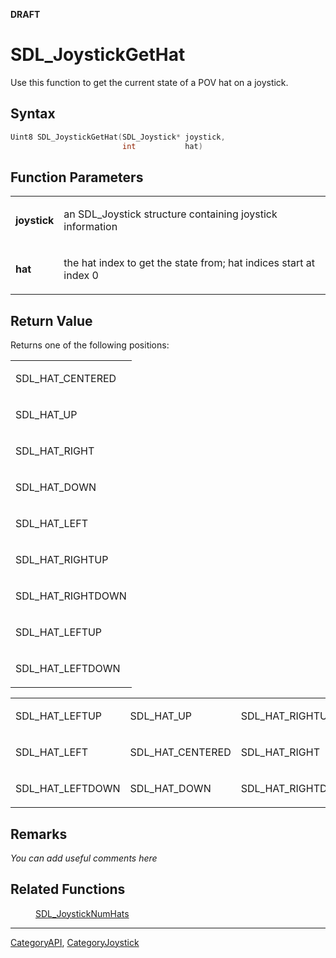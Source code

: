<span color="red">'''DRAFT'''</span>

= SDL_JoystickGetHat =
Use this function to get the current state of a POV hat on a joystick.


== Syntax ==
<syntaxhighlight lang='c++'>
Uint8 SDL_JoystickGetHat(SDL_Joystick* joystick,
                         int           hat)
</syntaxhighlight>

== Function Parameters ==
{|
|'''joystick'''
|an SDL_Joystick structure containing joystick information
|-
|'''hat'''
|the hat index to get the state from; hat indices start at index 0
|}


== Return Value ==
Returns one of the following positions:
{|
|SDL_HAT_CENTERED
|-
|SDL_HAT_UP
|-
|SDL_HAT_RIGHT
|-
|SDL_HAT_DOWN
|-
|SDL_HAT_LEFT
|-
|SDL_HAT_RIGHTUP
|-
|SDL_HAT_RIGHTDOWN
|-
|SDL_HAT_LEFTUP
|-
|SDL_HAT_LEFTDOWN
|}
<!-- <span style="color: green;">Should the defines/descriptions for each be included here since the RV is actually a Uint8 or will the user never see those? Should it be a list instead of a table?</span> -->

<!-- <span style="color: green;">Is this alternative table structure better?</span> -->
{|
|SDL_HAT_LEFTUP
|SDL_HAT_UP
|SDL_HAT_RIGHTUP
|-
|SDL_HAT_LEFT
|SDL_HAT_CENTERED
|SDL_HAT_RIGHT
|-
|SDL_HAT_LEFTDOWN
|SDL_HAT_DOWN
|SDL_HAT_RIGHTDOWN
|}

== Remarks ==
''You can add useful comments here''

== Related Functions ==
:[[SDL_JoystickNumHats]]

----
[[CategoryAPI]], [[CategoryJoystick]]
